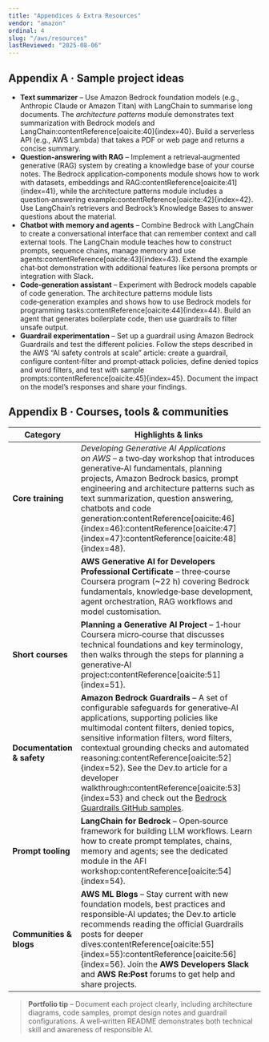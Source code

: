 ```yaml
---
title: "Appendices & Extra Resources"
vendor: "amazon"
ordinal: 4
slug: "/aws/resources"
lastReviewed: "2025-08-06"
---
```


## Appendix A · Sample project ideas

* **Text summarizer** – Use Amazon Bedrock foundation models (e.g., Anthropic Claude or Amazon Titan) with LangChain to summarise long documents.  The *architecture patterns* module demonstrates text summarization with Bedrock models and LangChain:contentReference[oaicite:40]{index=40}.  Build a serverless API (e.g., AWS Lambda) that takes a PDF or web page and returns a concise summary.
* **Question‑answering with RAG** – Implement a retrieval‑augmented generative (RAG) system by creating a knowledge base of your course notes.  The Bedrock application‑components module shows how to work with datasets, embeddings and RAG:contentReference[oaicite:41]{index=41}, while the architecture patterns module includes a question‑answering example:contentReference[oaicite:42]{index=42}.  Use LangChain’s retrievers and Bedrock’s Knowledge Bases to answer questions about the material.
* **Chatbot with memory and agents** – Combine Bedrock with LangChain to create a conversational interface that can remember context and call external tools.  The LangChain module teaches how to construct prompts, sequence chains, manage memory and use agents:contentReference[oaicite:43]{index=43}.  Extend the example chat‑bot demonstration with additional features like persona prompts or integration with Slack.
* **Code‑generation assistant** – Experiment with Bedrock models capable of code generation.  The architecture patterns module lists code‑generation examples and shows how to use Bedrock models for programming tasks:contentReference[oaicite:44]{index=44}.  Build an agent that generates boilerplate code, then use guardrails to filter unsafe output.
* **Guardrail experimentation** – Set up a guardrail using Amazon Bedrock Guardrails and test the different policies.  Follow the steps described in the AWS “AI safety controls at scale” article: create a guardrail, configure content‑filter and prompt‑attack policies, define denied topics and word filters, and test with sample prompts:contentReference[oaicite:45]{index=45}.  Document the impact on the model’s responses and share your findings.

## Appendix B · Courses, tools & communities

| Category | Highlights & links |
|---------|-------------------|
| **Core training** | *Developing Generative AI Applications on AWS* – a two‑day workshop that introduces generative‑AI fundamentals, planning projects, Amazon Bedrock basics, prompt engineering and architecture patterns such as text summarization, question answering, chatbots and code generation:contentReference[oaicite:46]{index=46}:contentReference[oaicite:47]{index=47}:contentReference[oaicite:48]{index=48}. |
| | **AWS Generative AI for Developers Professional Certificate** – three‑course Coursera program (~22 h) covering Bedrock fundamentals, knowledge‑base development, agent orchestration, RAG workflows and model customisation. |
| **Short courses** | **Planning a Generative AI Project** – 1‑hour Coursera micro‑course that discusses technical foundations and key terminology, then walks through the steps for planning a generative‑AI project:contentReference[oaicite:51]{index=51}. |
| **Documentation & safety** | **Amazon Bedrock Guardrails** – A set of configurable safeguards for generative‑AI applications, supporting policies like multimodal content filters, denied topics, sensitive information filters, word filters, contextual grounding checks and automated reasoning:contentReference[oaicite:52]{index=52}. See the Dev.to article for a developer walkthrough:contentReference[oaicite:53]{index=53} and check out the [Bedrock Guardrails GitHub samples](https://github.com/aws-samples/amazon-bedrock-guardrails-examples). |
| **Prompt tooling** | **LangChain for Bedrock** – Open‑source framework for building LLM workflows.  Learn how to create prompt templates, chains, memory and agents; see the dedicated module in the AFI workshop:contentReference[oaicite:54]{index=54}. |
| **Communities & blogs** | **AWS ML Blogs** – Stay current with new foundation models, best practices and responsible‑AI updates; the Dev.to article recommends reading the official Guardrails posts for deeper dives:contentReference[oaicite:55]{index=55}:contentReference[oaicite:56]{index=56}.  Join the **AWS Developers Slack** and **AWS Re:Post** forums to get help and share projects. |

> **Portfolio tip** – Document each project clearly, including architecture diagrams, code samples, prompt design notes and guardrail configurations.  A well‑written README demonstrates both technical skill and awareness of responsible AI.